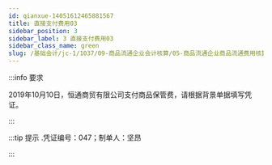 ---
id: qianxue-14051612465881567
title: 直接支付费用03
sidebar_position: 3
sidebar_label: 3 直接支付费用03
sidebar_class_name: green
slug: /基础会计/jc-1/1037/09-商品流通企业会计核算/05-商品流通企业商品流通费用核算/qianxue-1405151459207156491/qianxue-14051612465881567/直接支付费用03
---

:::info 要求

2019年10月10日，恒通商贸有限公司支付商品保管费，请根据背景单据填写凭证。

:::

:::tip 提示
  .凭证编号：047；制单人：坚昂
:::
